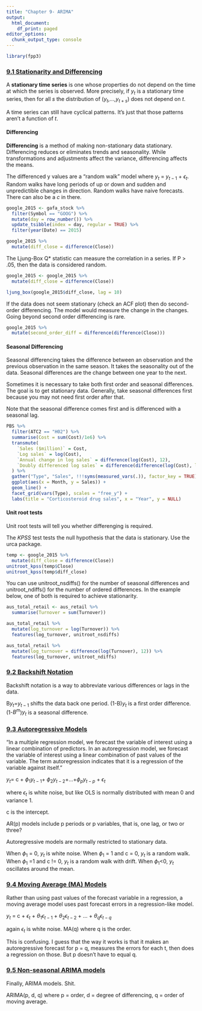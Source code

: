 ```yaml
---
title: "Chapter 9- ARIMA"
output:
  html_document:
    df_print: paged
editor_options:
  chunk_output_type: console
---
```


```r
library(fpp3)
```

### [9.1 Stationarity and Differencing](https://otexts.com/fpp3/stationarity.html)

A **stationary time series** is one whose properties do not depend on the time at which the series is observed. More precisely, if $y_t$ is a stationary time series, then for all *s* the distribution of ($y_t$,...,$y_{t+s}$) does not depend on *t*.

A time series can still have cyclical patterns. It's just that those patterns aren't a function of *t*.

#### Differencing

**Differencing** is a method of making non-stationary data stationary. Differencing reduces or eliminates trends and seasonality. While transformations and adjustments affect the variance, differencing affects the means. 

The differenced y values are a "random walk" model where $y_t$ = $y_{t-1}$ + $\epsilon_t$. Random walks have long periods of up or down and sudden and unpredictible changes in direction. Random walks have naive forecasts. There can also be a *c* in there.

```r
google_2015 <- gafa_stock %>%
  filter(Symbol == "GOOG") %>%
  mutate(day = row_number()) %>%
  update_tsibble(index = day, regular = TRUE) %>% 
  filter(year(Date) == 2015)

google_2015 %>% 
  mutate(diff_close = difference(Close)) 
```

The Ljung-Box Q* statistic can measure the correlation in a series. If P > .05, then the data is considered random.

```r
google_2015 <- google_2015 %>% 
  mutate(diff_close = difference(Close)) 

ljung_box(google_2015$diff_close, lag = 10)
```


If the data does not seem stationary (check an ACF plot) then do second-order differencing. The model would measure the change in the changes. Going beyond second order differencing is rare.

```r
google_2015 %>% 
  mutate(second_order_diff = difference(difference(Close)))
```

#### Seasonal Differencing

Seasonal differencing takes the difference between an observation and the previous observation in the same season. It takes the seasonality out of the data. Seasonal differences are the change between one year to the next.

Sometimes it is necessary to take both first order and seasonal differences. The goal is to get stationary data. Generally, take seasonal differences first because you may not need first order after that.

Note that the seasonal difference comes first and is differenced with a seasonal lag.

```r
PBS %>%
  filter(ATC2 == "H02") %>%
  summarise(Cost = sum(Cost)/1e6) %>%
  transmute(
    `Sales ($million)` = Cost,
    `Log sales` = log(Cost),
    `Annual change in log sales` = difference(log(Cost), 12),
    `Doubly differenced log sales` = difference(difference(log(Cost), lag = 12), 1)
  ) %>%
  gather("Type", "Sales", !!!syms(measured_vars(.)), factor_key = TRUE) %>%
  ggplot(aes(x = Month, y = Sales)) +
  geom_line() +
  facet_grid(vars(Type), scales = "free_y") +
  labs(title = "Corticosteroid drug sales", x = "Year", y = NULL)
```

#### Unit root tests

Unit root tests will tell you whether differenging is required.

The *KPSS* test tests the null hypothesis that the data is stationary. Use the urca package.

```r
temp <- google_2015 %>%
  mutate(diff_close = difference(Close))
unitroot_kpss(temp$Close)
unitroot_kpss(temp$diff_close)
```

You can use unitroot_nsdiffs() for the number of seasonal differences and unitroot_ndiffs() for the number of ordered differences. In the example below, one of both is required to achieve stationarity.

```r
aus_total_retail <- aus_retail %>%
  summarise(Turnover = sum(Turnover))

aus_total_retail %>%
  mutate(log_turnover = log(Turnover)) %>%
  features(log_turnover, unitroot_nsdiffs)

aus_total_retail %>%
  mutate(log_turnover = difference(log(Turnover), 12)) %>%
  features(log_turnover, unitroot_ndiffs)
```

### [9.2 Backshift Notation](https://otexts.com/fpp3/backshift.html)

Backshift notation is a way to abbreviate various differences or lags in the data.

B$y_t$=$y_{t-1}$ shifts the data back one period.
(1-B)$y_t$ is a first order difference.
(1-$B^m$)$y_t$ is a seasonal difference.

### [9.3 Autoregressive Models](https://otexts.com/fpp3/AR.html)

"In a multiple regression model, we forecast the variable of interest using a linear combination of predictors. In an autoregression model, we forecast the variable of interest using a linear combination of past values of the variable. The term autoregression indicates that it is a regression of the variable against itself."

$y_t$= c + $\phi_1y_{t-1}$+ $\phi_2y_{t-2}$+...+$\phi_py_{t-p}$ + $\epsilon_t$ 

where $\epsilon_t$ is white noise, but like OLS is normally distributed with mean 0 and variance 1.

c is the intercept.

AR(p) models include p periods or p variables, that is, one lag, or two or three?

Autoregressive models are normally restricted to stationary data.

When $\phi_1$ = 0, $y_t$ is white noise.
When $\phi_1$ = 1 and c = 0, $y_t$ is a random walk.
When $\phi_1$ =1 and c != 0, $y_t$ is a random walk with drift.
When $\phi_1$<0, $y_t$ oscillates around the mean.

### [9.4 Moving Average (MA) Models](https://otexts.com/fpp3/MA.html)

Rather than using past values of the forecast variable in a regression, a moving average model uses past forecast errors in a regression-like model.

$y_t$ = c + $\epsilon_t$ + $\theta_1\epsilon_{t-1}$ + $\theta_2\epsilon_{t-2}$ + ... + $\theta_q\epsilon_{t-q}$ 

again $\epsilon_{t}$ is white noise. MA(q) where q is the order. 

This is confusing. I guess that the way it works is that it makes an autoregressive forecast for p = q, measures the errors for each t, then does a regression on those. But p doesn't have to equal q.

### [9.5 Non-seasonal ARIMA models](https://otexts.com/fpp3/non-seasonal-arima.html)

Finally, ARIMA models. Shit.

ARIMA(p, d, q) where p = order, d = degree of differencing, q = order of moving average.